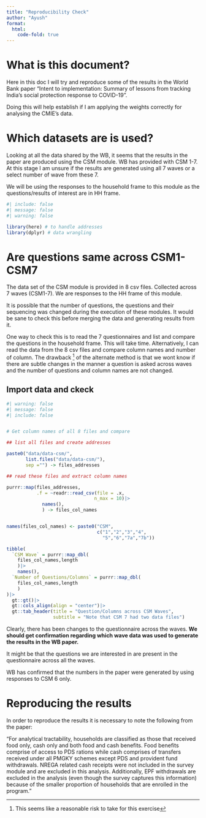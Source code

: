 ```yaml
---
title: "Reproducibility Check"
author: "Ayush"
format: 
  html:
    code-fold: true
---
```


# What is this document?

Here in this doc I will try and reproduce some of the results in the World Bank paper "Intent to implementation: Summary of lessons from tracking India's social protection response to COVID-19".

Doing this will help establish if I am applying the weights correctly for analysing the CMIE's data. 

# Which datasets are is used?

Looking at all the data shared by the WB, it seems that the results in the paper are produced using the CSM module. WB has provided with CSM 1-7. At this stage I am unsure if the results are generated using all 7 waves or a select number of wave from these 7.

We will be using the responses to the household frame to this module as the questions/results of interest are in HH frame.


```r
#| include: false
#| message: false
#| warning: false

library(here) # to handle addresses
library(dplyr) # data wrangling

```

# Are questions same across CSM1-CSM7

The data set of the CSM module is provided in 8 csv files. Collected across 7 waves (CSM1-7). We are responses to the HH frame of this module. 

It is possible that the number of questions, the questions and their sequencing was changed during the execution of these modules. It  would be sane to check this before merging the data and generating results from it. 

One way to check this is to read the 7 questionnaires and list and compare the questions in the household frame. This will take time. Alternatively, I can read the data from the 8 csv files and compare column names and number of column. The drawback ^[This seems like a reasonable risk to take for this exercise] of the alternate method is that we wont know if there are subtle changes in the manner a question is asked across waves and the number of questions and column names are not changed. 

## Import data and ckeck

```r
#| warning: false
#| message: false
#| include: false


# Get column names of all 8 files and compare

## list all files and create addresses

paste0("data/data-csm/",
       list.files("data/data-csm/"),
       sep ="") -> files_addresses

## read these files and extract column names

purrr::map(files_addresses,
           .f = ~readr::read_csv(file = .x,
                                n_max = 10)|>
             names(),
             ) -> files_col_names


names(files_col_names) <- paste0("CSM",
                                 c("1","2","3","4",
                                   "5","6","7a","7b"))

```

```r
tibble(
  `CSM Wave` = purrr::map_dbl(
    files_col_names,length
    )|>
    names(),
  `Number of Questions/Columns` = purrr::map_dbl(
    files_col_names,length
    )
)|>
  gt::gt()|>
  gt::cols_align(align = "center")|>
  gt::tab_header(title = "Question/Columns across CSM Waves",
                 subtitle = "Note that CSM 7 had two data files")


```

Clearly, there has been changes to the questionnaire across the waves. __We should get confirmation regarding which wave data was used to generate the results in the WB paper.__ 

It might be that the questions we are interested in are present in the questionnaire across all the waves.

:::{.callout-note}
WB has confirmed that the numbers in the paper were generated by using responses to CSM 6 only.
:::

# Reproducing the results

In order to reproduce the results it is necessary to note the following from the paper:

:::{.callout-important}
"For analytical tractability, households are classified
as those that received food only, cash only and both
food and cash benefits. Food benefits comprise
of access to PDS rations while cash comprises of
transfers received under all PMGKY schemes except
PDS and provident fund withdrawals. NREGA
related cash receipts were not included in the
survey module and are excluded in this analysis.
Additionally, EPF withdrawals are excluded in the
analysis (even though the survey captures this
information) because of the smaller proportion of
households that are enrolled in the program."
:::